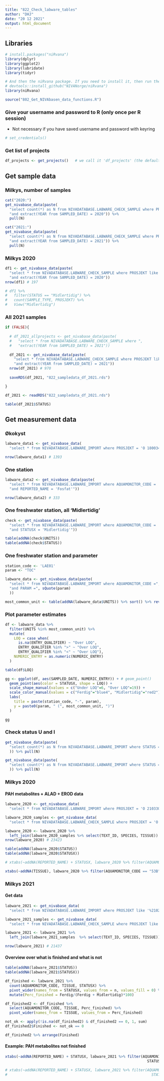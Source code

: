 ```yaml
---
title: "822_Check_labware_tables"
author: "DHJ"
date: "20 12 2021"
output: html_document
---
```



## Libraries
```r
# install.packages("niRvana")
library(dplyr)
library(ggplot2)
library(lubridate)
library(tidyr)

# And then the niRvana package. If you need to install it, then run thee next line also:
# devtools::install_github("NIVANorge/niRvana")
library(niRvana)

source("802_Get_NIVAbasen_data_functions.R")

```

### Give your username and password to R (only once per R session)  

* Not necessary if you have saved username and password with keyring

```r

# set_credentials()

```


### Get list of projects

```r

df_projects <- get_projects()   # we call it 'df_projects' (the default name used by 'get_stations_from_project')

```

## Get sample data    

### Milkys, number of samples   
```r

cat("2020:")
get_nivabase_data(paste(
  "select count(*) as N from NIVADATABASE.LABWARE_CHECK_SAMPLE where PROSJEKT like '%MILKYS%'",
  "and extract(YEAR from SAMPLED_DATE) = 2020")) %>%
  pull(N)

cat("2021:")
get_nivabase_data(paste(
  "select count(*) as N from NIVADATABASE.LABWARE_CHECK_SAMPLE where PROSJEKT like '%210200%'",
  "and extract(YEAR from SAMPLED_DATE) = 2021")) %>%
  pull(N)


```

### Milkys 2020  
```r

df1 <- get_nivabase_data(paste(
  "select * from NIVADATABASE.LABWARE_CHECK_SAMPLE where PROSJEKT like '%MILKYS%'",
  "and extract(YEAR from SAMPLED_DATE) = 2020"))
nrow(df1) # 197

# df1 %>%
#   filter(STATUS == "Midlertidig") %>%
#   count(SAMPLE_TYPE, PROSJEKT) %>%
#   View("Midlertidig")


```

### All 2021 samples   
```r

if (FALSE){
  
  # df_2021_allprojects <- get_nivabase_data(paste(
  #   "select * from NIVADATABASE.LABWARE_CHECK_SAMPLE where ",
  #   "extract(YEAR from SAMPLED_DATE) = 2021"))
  
  df_2021 <- get_nivabase_data(paste(
    "select * from NIVADATABASE.LABWARE_CHECK_SAMPLE where PROSJEKT like '%210200%'",
    "and extract(YEAR from SAMPLED_DATE) = 2021"))
  nrow(df_2021) # 970
  
  saveRDS(df_2021, "822_sampledata_df_2021.rds")

}

df_2021 <- readRDS("822_sampledata_df_2021.rds")

table(df_2021$STATUS)


```

## Get measurement data    

### Økokyst    
```r

labware_data1 <- get_nivabase_data(
  "select * from NIVADATABASE.LABWARE_IMPORT where PROSJEKT = 'O 180034 ØKOKYST-Klimaundersøkelse'")

nrow(labware_data1) # 1393


```

### One station     
```r

labware_data2 <- get_nivabase_data(paste(
  "select * from NIVADATABASE.LABWARE_IMPORT where AQUAMONITOR_CODE = 'VT71'",
  "and REPORTED_NAME = 'Fosfat'"))

nrow(labware_data2) # 333  

```

### One freshwater station, all 'Midlertidig'     
```r

check <- get_nivabase_data(paste(
  "select * from NIVADATABASE.LABWARE_IMPORT where AQUAMONITOR_CODE = 'LAE01'",
  "and STATUSX = 'Midlertidig'"))

table(addNA(check$UNITS))
table(addNA(check$STATUS))


```
### One freshwater station and parameter       
```r

station_code <- 'LAE01'
param <- "TOC"

labware_data <- get_nivabase_data(paste(
  "select * from NIVADATABASE.LABWARE_IMPORT where AQUAMONITOR_CODE =", sQuote(station_code),
  "and PARAM =", sQuote(param)
  ))

most_common_unit <- table(addNA(labware_data$UNITS)) %>% sort() %>% rev() %>% names() %>% .[1]

```

### Plot parameter estimates  
```r

df <- labware_data %>% 
  filter(UNITS %in% most_common_unit) %>%
  mutate(
    LOQ = case_when(
      is.na(ENTRY_QUALIFIER) ~ "Over LOQ",
      ENTRY_QUALIFIER %in% ">" ~ "Over LOQ",
      ENTRY_QUALIFIER %in% "<" ~ "Over LOQ"),
    NUMERIC_ENTRY = as.numeric(NUMERIC_ENTRY)
  ) 

table(df$LOQ)

gg <- ggplot(df, aes(SAMPLED_DATE, NUMERIC_ENTRY)) + # geom_point()
  geom_point(aes(color = STATUSX, shape = LOQ)) +
  scale_shape_manual(values = c("Under LOQ"=6, "Over LOQ"=19)) +
  scale_color_manual(values = c("Ferdig"="blue4", "Midlertidig"="red2")) +
  labs(
    title = paste(station_code, "-", param),
    y = paste0(param, " (", most_common_unit, ")")
  )

gg

```

### Check status U and I    
```r

get_nivabase_data(paste(
  "select count(*) as N from NIVADATABASE.LABWARE_IMPORT where STATUS = 'U'"
  )) %>% pull(N)

get_nivabase_data(paste(
  "select count(*) as N from NIVADATABASE.LABWARE_IMPORT where STATUS = 'I'"
  )) %>% pull(N)

```

### Milkys 2020 

#### PAH metabolites + ALAD + EROD data  
```r

labware_2020 <- get_nivabase_data(
  "select * from NIVADATABASE.LABWARE_IMPORT where PROSJEKT = 'O 210330;ANA21 - MILKYS 2021; Hovedanalyser 2021'")

labware_2020_samples <- get_nivabase_data(
  "select * from NIVADATABASE.LABWARE_CHECK_SAMPLE where PROSJEKT = 'O 210330;ANA21 - MILKYS 2021; Hovedanalyser 2021'")

labware_2020 <- labware_2020 %>%
  left_join(labware_2020_samples %>% select(TEXT_ID, SPECIES, TISSUE))
nrow(labware_2020) # 23423

table(addNA(labware_2020$STATUS))
table(addNA(labware_2020$STATUSX))

# xtabs(~addNA(REPORTED_NAME) + STATUSX, labware_2020 %>% filter(AQUAMONITOR_CODE == "53B"))

xtabs(~addNA(TISSUE), labware_2020 %>% filter(AQUAMONITOR_CODE == "53B"))

```

### Milkys 2021 

#### Get data     
```r

labware_2021 <- get_nivabase_data(
  "select * from NIVADATABASE.LABWARE_IMPORT where PROSJEKT like '%210200%'")

labware_2021_samples <- get_nivabase_data(
  "select * from NIVADATABASE.LABWARE_CHECK_SAMPLE where PROSJEKT like '%210200%'")

labware_2021 <- labware_2021 %>%
  left_join(labware_2021_samples  %>% select(TEXT_ID, SPECIES, TISSUE))

nrow(labware_2021) # 21437

```


#### Overview over what is finished and what is not
```r

table(addNA(labware_2021$STATUS))
table(addNA(labware_2021$STATUSX))

df_finished <- labware_2021 %>%
  count(AQUAMONITOR_CODE, TISSUE, STATUSX) %>%
  pivot_wider(names_from = STATUSX, values_from = n, values_fill = 0) %>%
  mutate(Perc_finished = Ferdig/(Ferdig + Midlertidig)*100)

df_finished2 <- df_finished %>%
  select(AQUAMONITOR_CODE, TISSUE, Perc_finished) %>%
  pivot_wider(names_from = TISSUE, values_from = Perc_finished)

not_ok <- apply(!is.na(df_finished2) & df_finished2 == 0, 1, sum)
df_finished2$Finished <- not_ok == 0

df_finished2 %>% arrange(Finished)

```

#### Example: PAH metabolites not finished  
```r

xtabs(~addNA(REPORTED_NAME) + STATUSX, labware_2021 %>% filter(AQUAMONITOR_CODE == "53B" & 
                                                                 STATUSX == "Midlertidig"))

# xtabs(~addNA(REPORTED_NAME) + STATUSX, labware_2021 %>% filter(AQUAMONITOR_CODE == "19B" & 
#                                                                  STATUSX == "Midlertidig"))

```


